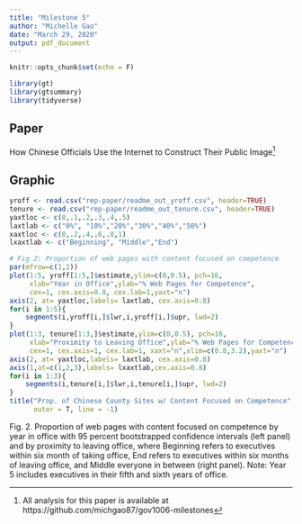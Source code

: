 ```yaml
---
title: "Milestone 5"
author: "Michelle Gao"
date: "March 29, 2020"
output: pdf_document
---
```


```r
knitr::opts_chunk$set(echo = F)

library(gt)
library(gtsummary)
library(tidyverse)
```

## Paper

How Chinese Officials Use the Internet to Construct Their
Public Image^[All analysis for this paper is available at https://github.com/michgao87/gov1006-milestones]

## Graphic
```r
yroff <- read.csv("rep-paper/readme_out_yroff.csv", header=TRUE)
tenure <- read.csv("rep-paper/readme_out_tenure.csv", header=TRUE)
yaxtloc <- c(0,.1,.2,.3,.4,.5)
laxtlab <- c("0%", "10%","20%","30%","40%","50%")
xaxtloc <- c(0,.2,.4,.6,.8,1)
lxaxtlab <- c("Beginning", "Middle","End")

# Fig 2: Proportion of web pages with content focused on competence   
par(mfrow=c(1,2)) 
plot(1:5, yroff[1:5,]$estimate,ylim=c(0,0.5), pch=16,
     xlab="Year in Office",ylab="% Web Pages for Competence",
     cex=1, cex.axis=0.8, cex.lab=1,yaxt="n")
axis(2, at= yaxtloc,labels= laxtlab, cex.axis=0.8)
for(i in 1:5){
	segments(i,yroff[i,]$lwr,i,yroff[i,]$upr, lwd=2)
}
plot(1:3, tenure[1:3,]$estimate,ylim=c(0,0.5), pch=16,
     xlab="Proximity to Leaving Office",ylab="% Web Pages for Competence",
     cex=1, cex.axis=1, cex.lab=1, xaxt="n",xlim=c(0.8,3.2),yaxt="n")
axis(2, at= yaxtloc,labels= laxtlab, cex.axis=0.8)
axis(1,at=c(1,2,3),labels= lxaxtlab,cex.axis=0.8)
for(i in 1:3){
	segments(i,tenure[i,]$lwr,i,tenure[i,]$upr, lwd=2)
}
title("Prop. of Chinese County Sites w/ Content Focused on Competence",
      outer = T, line = -1)

```
Fig. 2. Proportion of web pages with content focused on competence by year in office with 95 percent bootstrapped confidence intervals (left panel) and by proximity to leaving office, where Beginning refers to executives within six month of taking office, End refers to executives within six months of leaving office, and Middle everyone in between (right panel). Note: Year 5 includes executives in their fifth and sixth years of office.


